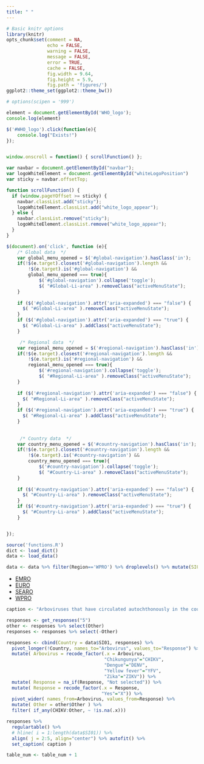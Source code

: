 ```yaml
---
title: " "
---
```


```r
# Basic knitr options
library(knitr)
opts_chunk$set(comment = NA, 
               echo = FALSE,
               warning = FALSE, 
               message = FALSE, 
               error = TRUE, 
               cache = FALSE,
               fig.width = 9.64,
               fig.height = 5.9,
               fig.path = 'figures/')
ggplot2::theme_set(ggplot2::theme_bw())

# options(scipen = '999')
```

```js
element = document.getElementById('WHO_logo');
console.log(element)

$('#WHO_logo').click(function(e){
    console.log("Exists!")
});


window.onscroll = function() { scrollFunction() };

var navbar = document.getElementById("navbar");
var logoWhiteElement = document.getElementById("whiteLogoPosition")
var sticky = navbar.offsetTop;

function scrollFunction() {
  if (window.pageYOffset >= sticky) {
    navbar.classList.add("sticky");
    logoWhiteElement.classList.add("white_logo_appear");
  } else {
    navbar.classList.remove("sticky");
    logoWhiteElement.classList.remove("white_logo_appear");
  }
}

$(document).on('click', function (e){
    /* Global data  */
    var global_menu_opened = $('#global-navigation').hasClass('in');
    if(!$(e.target).closest('#global-navigation').length &&
        !$(e.target).is('#global-navigation') &&
        global_menu_opened === true){
            $('#global-navigation').collapse('toggle');
            $( "#Global-Li-area" ).removeClass("activeMenuState");
    }
    
    if ($('#global-navigation').attr('aria-expanded') === "false") {
      $( "#Global-Li-area" ).removeClass("activeMenuState");
    }
    if ($('#global-navigation').attr('aria-expanded') === "true") {
      $( "#Global-Li-area" ).addClass("activeMenuState");
    }

     /* Regional data  */
    var regional_menu_opened = $('#regional-navigation').hasClass('in');
    if(!$(e.target).closest('#regional-navigation').length &&
        !$(e.target).is('#regional-navigation') &&
        regional_menu_opened === true){
            $('#regional-navigation').collapse('toggle');
            $( "#Regional-Li-area" ).removeClass("activeMenuState");
    }
    
    if ($('#regional-navigation').attr('aria-expanded') === "false") {
      $( "#Regional-Li-area" ).removeClass("activeMenuState");
    }
    if ($('#regional-navigation').attr('aria-expanded') === "true") {
      $( "#Regional-Li-area" ).addClass("activeMenuState");
    }
     
     
     /* Country data  */
    var country_menu_opened = $('#country-navigation').hasClass('in');
    if(!$(e.target).closest('#country-navigation').length &&
        !$(e.target).is('#country-navigation') &&
        country_menu_opened === true){
            $('#country-navigation').collapse('toggle');
            $( "#Country-Li-area" ).removeClass("activeMenuState");
    }
    
    if ($('#country-navigation').attr('aria-expanded') === "false") {
      $( "#Country-Li-area" ).removeClass("activeMenuState");
    }
    if ($('#country-navigation').attr('aria-expanded') === "true") {
      $( "#Country-Li-area" ).addClass("activeMenuState");
    }


});

```

```r
source('functions.R')
dict <- load_dict()
data <- load_data()
```


```r
data <- data %>% filter(Region=='WPRO') %>% droplevels() %>% mutate(SI01 = as.character(SI01)) %>% arrange( SI01 )
```

<ul class="custom_tabbar">
<li><a href="EMRO_Q5.html">EMRO</a></li>
<li><a href="EURO_Q5.html">EURO</a></li>
<li><a href="SEARO_Q5.html">SEARO</a></li>
<li class="custom_tabbar__list-active"><a href="WPRO_Q5.html">WPRO</a></li>
</ul>

```r

caption <- "Arboviruses that have circulated autochthonously in the country at any time since 2000 (ref Q5)"

responses <- get_responses("5") 
other <- responses %>% select(Other)
responses <- responses %>% select(-Other)

responses <- cbind(Country = data$SI01, responses) %>% 
  pivot_longer(!Country, names_to="Arbovirus", values_to="Response") %>% 
  mutate( Arbovirus = recode_factor(.x = Arbovirus,
                                    "Chikungunya"="CHIKV",
                                    "Dengue"="DENV",
                                    "Yellow fever"="YFV",
                                    "Zika"="ZIKV")) %>% 
  mutate( Response = na_if(Response, "Not selected")) %>%
  mutate( Response = recode_factor(.x = Response, 
                                   "Yes"="X")) %>%
  pivot_wider( names_from=Arbovirus, values_from=Response) %>%
  mutate( Other = other$Other ) %>%
  filter( if_any(CHIKV:Other, ~ !is.na(.x)))

responses %>%
  regulartable() %>% 
  # hline( i = 1:length(data$SI01)) %>%
  align( j = 2:5, align="center") %>% autofit() %>%
  set_caption( caption )

table_num <- table_num + 1

```
